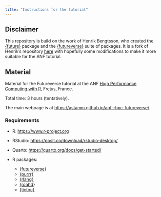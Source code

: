 ```yaml
---
title: "Instructions for the tutorial"
---
```


## Disclaimer

This repository is build on the work of Henrik Bengtsson, who created the
[{future}](https://future.futureverse.org) package and the
[{futureverse}](https://www.futureverse.org) suite of packages. It is a fork of
Henrik's repository
[here](https://github.com/HenrikBengtsson/future-tutorial-user2024) with
hopefully some modifications to make it more suitable for the ANF tutorial.

## Material

Material for the Futureverse tutorial at the ANF [High Performance Computing with R](https://indico.mathrice.fr/event/536/), Frejus, France. 

Total time: 3 hours (tentatively).

The main webpage is at <https://astamm.github.io/anf-rhpc-futureverse/>.

### Requirements

- R: <https://www.r-project.org>
- RStudio: <https://posit.co/download/rstudio-desktop/>
- Quarto: <https://quarto.org/docs/get-started/>
- R packages: 

    - [{futureverse}](https://www.futureverse.org)
    - [{purrr}](https://purrr.tidyverse.org)
    - [{rlang}](https://rlang.r-lib.org)
    - [{roahd}](https://astamm.github.io/roahd/)
    - [{tictoc}](https://github.com/jabiru/tictoc)
